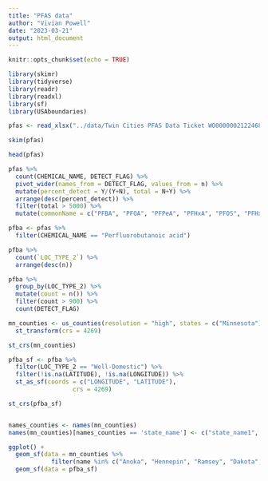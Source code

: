 ```yaml
---
title: "PFAS data"
author: "Vivian Powell"
date: "2023-03-21"
output: html_document
---
```


```r
knitr::opts_chunk$set(echo = TRUE)
```

```r
library(skimr)
library(tidyverse)
library(readr)
library(readxl)
library(sf)
library(USAboundaries)
```

```r
pfas <- read_xlsx("../data/Twin Cities PFAS Data Ticket WO00000021224685.xlsx", sheet = 2)
```

```r
skim(pfas)
```

```r
head(pfas)
```

```r
pfas %>%
  count(CHEMICAL_NAME, DETECT_FLAG) %>%
  pivot_wider(names_from = DETECT_FLAG, values_from = n) %>%
  mutate(percent_detect = Y/(Y+N), total = N+Y) %>%
  arrange(desc(percent_detect)) %>%
  filter(total > 5000) %>%
  mutate(commonName = c("PFBA", "PFOA", "PFPeA", "PFHxA", "PFOS", "PFHxS", "PFBS"))
```
```r
pfba <- pfas %>%
  filter(CHEMICAL_NAME == "Perfluorobutanoic acid")

pfba %>% 
  count(`LOC_TYPE_2`) %>%
  arrange(desc(n))

pfba %>%
  group_by(LOC_TYPE_2) %>%
  mutate(count = n()) %>%
  filter(count > 900) %>%
  count(DETECT_FLAG)
```
```r
mn_counties <- us_counties(resolution = "high", states = c("Minnesota")) %>%
  st_transform(crs = 4269)

st_crs(mn_counties)
```

```r
pfba_sf <- pfba %>%
  filter(LOC_TYPE_2 == "Well-Domestic") %>%
  filter(!is.na(LATITUDE), !is.na(LONGITUDE)) %>%
  st_as_sf(coords = c("LONGITUDE", "LATITUDE"),
                  crs = 4269)

st_crs(pfba_sf)


names_counties <- names(mn_counties)
names(mn_counties)[names_counties == 'state_name'] <- c("state_name1", "state_name2")

ggplot() +
  geom_sf(data = mn_counties %>%
            filter(name %in% c("Anoka", "Hennepin", "Ramsey", "Dakota", "Carver", "Washington", "Scott") )) +
  geom_sf(data = pfba_sf)
```


